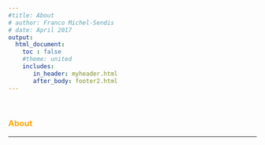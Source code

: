 ```yaml
---
#title: About
# author: Franco Michel-Sendis
# date: April 2017
output:
  html_document:
    toc : false
    #theme: united
    includes:
       in_header: myheader.html
       after_body: footer2.html
--- 
```

<br>

### <span style="color:#FCA708"> About </span> 


<hr>



